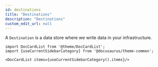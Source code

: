 ```yaml
---
id: destinations
title: "Destinations"
description: "Destinations"
custom_edit_url: null
---
```




A `Destination` is a data store where we write data in your infrastructure.



```mdx-code-block
import DocCardList from '@theme/DocCardList';
import {useCurrentSidebarCategory} from '@docusaurus/theme-common';

<DocCardList items={useCurrentSidebarCategory().items}/>
```
      
